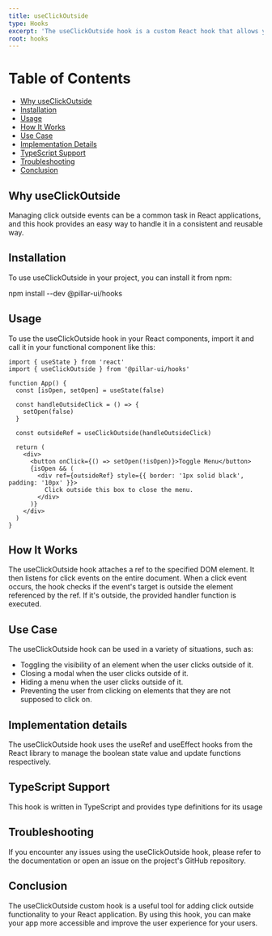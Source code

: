 ```yaml
---
title: useClickOutside
type: Hooks
excerpt: 'The useClickOutside hook is a custom React hook that allows you to listen for clicks outside a specified DOM element. This is particularly useful for scenarios where you want to close a component or trigger a specific action when the user clicks outside a specific element.'
root: hooks
---
```


# Table of Contents

- [Why useClickOutside](#why-useclickoutside)
- [Installation](#installation)
- [Usage](#usage)
- [How It Works](#how-it-works)
- [Use Case](#use-case)
- [Implementation Details](#implementation-details)
- [TypeScript Support](#typescript-support)
- [Troubleshooting](#troubleshooting)
- [Conclusion](#conclusion)

## Why useClickOutside

Managing click outside events can be a common task in React applications, and this hook provides an easy way to handle it in a consistent and reusable way.

## Installation

To use useClickOutside in your project, you can install it from npm:

npm install --dev @pillar-ui/hooks

## Usage

To use the useClickOutside hook in your React components, import it and call it in your functional component like this:

```tsx title='app.tsx' showLineNumbers
import { useState } from 'react'
import { useClickOutside } from '@pillar-ui/hooks'

function App() {
  const [isOpen, setOpen] = useState(false)

  const handleOutsideClick = () => {
    setOpen(false)
  }

  const outsideRef = useClickOutside(handleOutsideClick)

  return (
    <div>
      <button onClick={() => setOpen(!isOpen)}>Toggle Menu</button>
      {isOpen && (
        <div ref={outsideRef} style={{ border: '1px solid black', padding: '10px' }}>
          Click outside this box to close the menu.
        </div>
      )}
    </div>
  )
}
```

## How It Works

The useClickOutside hook attaches a ref to the specified DOM element. It then listens for click events on the entire document. When a click event occurs, the hook checks if the event's target is outside the element referenced by the ref. If it's outside, the provided handler function is executed.

## Use Case

The useClickOutside hook can be used in a variety of situations, such as:

- Toggling the visibility of an element when the user clicks outside of it.
- Closing a modal when the user clicks outside of it.
- Hiding a menu when the user clicks outside of it.
- Preventing the user from clicking on elements that they are not supposed to click on.

## Implementation details

The useClickOutside hook uses the useRef and useEffect hooks from the React library to manage the boolean state value and update functions respectively.

## TypeScript Support

This hook is written in TypeScript and provides type definitions for its usage

## Troubleshooting

If you encounter any issues using the useClickOutside hook, please refer to the documentation or open an issue on the project's GitHub repository.

## Conclusion

The useClickOutside custom hook is a useful tool for adding click outside functionality to your React application. By using this hook, you can make your app more accessible and improve the user experience for your users.
